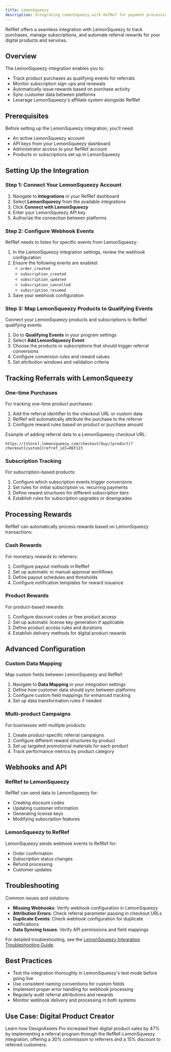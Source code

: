 ```yaml
---
title: LemonSqueezy
description: Integrating LemonSqueezy with RefRef for payment processing and referral tracking
---
```

RefRef offers a seamless integration with LemonSqueezy to track purchases, manage subscriptions, and automate referral rewards for your digital products and services.

## Overview

The LemonSqueezy integration enables you to:

- Track product purchases as qualifying events for referrals
- Monitor subscription sign-ups and renewals
- Automatically issue rewards based on purchase activity
- Sync customer data between platforms
- Leverage LemonSqueezy's affiliate system alongside RefRef

## Prerequisites

Before setting up the LemonSqueezy integration, you'll need:

- An active LemonSqueezy account
- API keys from your LemonSqueezy dashboard
- Administrator access to your RefRef account
- Products or subscriptions set up in LemonSqueezy

## Setting Up the Integration

### Step 1: Connect Your LemonSqueezy Account

1. Navigate to **Integrations** in your RefRef dashboard
2. Select **LemonSqueezy** from the available integrations
3. Click **Connect with LemonSqueezy**
4. Enter your LemonSqueezy API key
5. Authorize the connection between platforms

### Step 2: Configure Webhook Events

RefRef needs to listen for specific events from LemonSqueezy:

1. In the LemonSqueezy integration settings, review the webhook configuration
2. Ensure the following events are enabled:
   - `order_created`
   - `subscription_created`
   - `subscription_updated`
   - `subscription_cancelled`
   - `subscription_resumed`
3. Save your webhook configuration

### Step 3: Map LemonSqueezy Products to Qualifying Events

Connect your LemonSqueezy products and subscriptions to RefRef qualifying events:

1. Go to **Qualifying Events** in your program settings
2. Select **Add LemonSqueezy Event**
3. Choose the products or subscriptions that should trigger referral conversions
4. Configure conversion rules and reward values
5. Set attribution windows and validation criteria

## Tracking Referrals with LemonSqueezy

### One-time Purchases

For tracking one-time product purchases:

1. Add the referral identifier to the checkout URL or custom data
2. RefRef will automatically attribute the purchase to the referrer
3. Configure reward rules based on product or purchase amount

Example of adding referral data to a LemonSqueezy checkout URL:

```
https://[store].lemonsqueezy.com/checkout/buy/[product]?checkout[custom][refref_id]=REF123
```

### Subscription Tracking

For subscription-based products:

1. Configure which subscription events trigger conversions
2. Set rules for initial subscription vs. recurring payments
3. Define reward structures for different subscription tiers
4. Establish rules for subscription upgrades or downgrades

## Processing Rewards

RefRef can automatically process rewards based on LemonSqueezy transactions:

### Cash Rewards

For monetary rewards to referrers:

1. Configure payout methods in RefRef
2. Set up automatic or manual approval workflows
3. Define payout schedules and thresholds
4. Configure notification templates for reward issuance

### Product Rewards

For product-based rewards:

1. Configure discount codes or free product access
2. Set up automatic license key generation if applicable
3. Define product access rules and durations
4. Establish delivery methods for digital product rewards

## Advanced Configuration

### Custom Data Mapping

Map custom fields between LemonSqueezy and RefRef:

1. Navigate to **Data Mapping** in your integration settings
2. Define how customer data should sync between platforms
3. Configure custom field mappings for enhanced tracking
4. Set up data transformation rules if needed

### Multi-product Campaigns

For businesses with multiple products:

1. Create product-specific referral campaigns
2. Configure different reward structures by product
3. Set up targeted promotional materials for each product
4. Track performance metrics by product category

## Webhooks and API

### RefRef to LemonSqueezy

RefRef can send data to LemonSqueezy for:

- Creating discount codes
- Updating customer information
- Generating license keys
- Modifying subscription features

### LemonSqueezy to RefRef

LemonSqueezy sends webhook events to RefRef for:

- Order confirmation
- Subscription status changes
- Refund processing
- Customer updates

## Troubleshooting

Common issues and solutions:

- **Missing Webhooks**: Verify webhook configuration in LemonSqueezy
- **Attribution Errors**: Check referral parameter passing in checkout URLs
- **Duplicate Events**: Check webhook configuration for duplicate notifications
- **Data Syncing Issues**: Verify API permissions and field mappings

For detailed troubleshooting, see the [LemonSqueezy Integration Troubleshooting Guide](/docs/lemonsqueezy/troubleshooting).

## Best Practices

- Test the integration thoroughly in LemonSqueezy's test mode before going live
- Use consistent naming conventions for custom fields
- Implement proper error handling for webhook processing
- Regularly audit referral attributions and rewards
- Monitor webhook delivery and processing in both systems

## Use Case: Digital Product Creator

Learn how DesignAssets Pro increased their digital product sales by 47% by implementing a referral program through the RefRef-LemonSqueezy integration, offering a 30% commission to referrers and a 15% discount to referred customers.